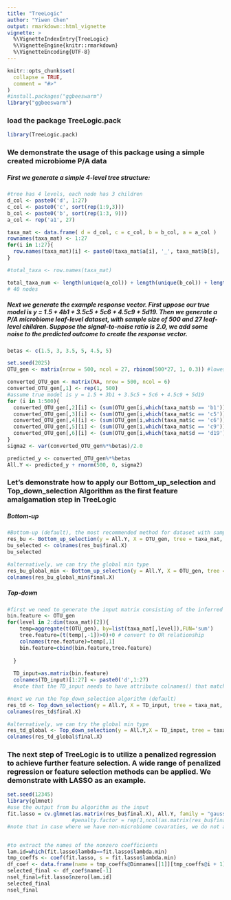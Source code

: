 ```yaml
---
title: "TreeLogic"
author: "Yiwen Chen"
output: rmarkdown::html_vignette
vignette: >
  %\VignetteIndexEntry{TreeLogic}
  %\VignetteEngine{knitr::rmarkdown}
  %\VignetteEncoding{UTF-8}
---
```


```r
knitr::opts_chunk$set(
  collapse = TRUE,
  comment = "#>"
)
#install.packages("ggbeeswarm")
library("ggbeeswarm")
```


### load the package TreeLogic.pack

```r
library(TreeLogic.pack)
```


### We demonstrate the usage of this package using a simple created microbiome P/A data

##### First we generate a simple 4-level tree structure:

```r
#tree has 4 levels, each node has 3 children
d_col <- paste0('d', 1:27)
c_col <- paste0('c', sort(rep(1:9,3)))
b_col <- paste0('b', sort(rep(1:3, 9)))
a_col <- rep('a1', 27)

taxa_mat <- data.frame( d = d_col, c = c_col, b = b_col, a = a_col )
rownames(taxa_mat) <- 1:27
for(i in 1:27){
  row.names(taxa_mat)[i] <- paste0(taxa_mat$a[i], '_', taxa_mat$b[i], '_', taxa_mat$c[i],'_', taxa_mat$d[i])
}

#total_taxa <- row.names(taxa_mat)

total_taxa_num <- length(unique(a_col)) + length(unique(b_col)) + length(unique(c_col)) + length(unique(d_col))
# 40 nodes
```

##### Next we generate the example response vector. First uppose our true model is y = 1.5 + 4b1 + 3.5c5 + 5c6 + 4.5c9 + 5d19. Then we generate a P/A microbiome leaf-level dataset, with sample size of 500 and 27 leaf-level children. Suppose the signal-to-noise ratio is 2.0, we add some noise to the predicted outcome to create the response vector.

```r
betas <- c(1.5, 3, 3.5, 5, 4.5, 5)

set.seed(2025)
OTU_gen <- matrix(nrow = 500, ncol = 27, rbinom(500*27, 1, 0.3)) #lowest level 27 nodes

converted_OTU_gen <- matrix(NA, nrow = 500, ncol = 6)
converted_OTU_gen[,1] <- rep(1, 500)
#assume true model is y = 1.5 + 3b1 + 3.5c5 + 5c6 + 4.5c9 + 5d19
for (i in 1:500){
  converted_OTU_gen[,2][i] <- (sum(OTU_gen[i,which(taxa_mat$b == 'b1')])>0)
  converted_OTU_gen[,3][i] <- (sum(OTU_gen[i,which(taxa_mat$c == 'c5')])>0)
  converted_OTU_gen[,4][i] <- (sum(OTU_gen[i,which(taxa_mat$c == 'c6')])>0)
  converted_OTU_gen[,5][i] <- (sum(OTU_gen[i,which(taxa_mat$c == 'c9')])>0)
  converted_OTU_gen[,6][i] <- (sum(OTU_gen[i,which(taxa_mat$d == 'd19')])>0)
}
sigma2 <- var(converted_OTU_gen%*%betas)/2.0

predicted_y <- converted_OTU_gen%*%betas
All.Y <- predicted_y + rnorm(500, 0, sigma2)
```

### Let's demonstrate how to apply our Bottom_up_selection and Top_down_selection Algorithm as the first feature amalgamation step in TreeLogic


##### Bottom-up

```r
#Bottom-up (default), the most recommended method for dataset with sample size > #leaf-level features
res_bu <- Bottom_up_selection(y = All.Y, X = OTU_gen, tree = taxa_mat, type = 'default')
bu_selected <- colnames(res_bu$final.X)
bu_selected
```
```r
#alternatively, we can try the global min type
res_bu_global_min <- Bottom_up_selection(y = All.Y, X = OTU_gen, tree = taxa_mat, type = 'global min')
colnames(res_bu_global_min$final.X)

```


##### Top-down

```r
#first we need to generate the input matrix consisting of the inferred P/A status for all nodes in the tree from the leaf-level P/A matrix
bin.feature <- OTU_gen
for(level in 2:dim(taxa_mat)[2]){
    temp=aggregate(t(OTU_gen), by=list(taxa_mat[,level]),FUN='sum') 
    tree.feature=(t(temp[,-1])>0)+0 # convert to OR relationship 
    colnames(tree.feature)=temp[,1]
    bin.feature=cbind(bin.feature,tree.feature)
    
  }
 
  TD_input=as.matrix(bin.feature)
  colnames(TD_input)[1:27] <- paste0('d',1:27)
  #note that the TD_input needs to have attribute colnames() that match with taxa names
```

```r
#next we run the Top_down_selection algorithm (default)
res_td <- Top_down_selection(y = All.Y, X = TD_input, tree = taxa_mat, type = 'default')
colnames(res_td$final.X)
```

```r
#alternatively, we can try the global min type
res_td_global <- Top_down_selection(y = All.Y,X = TD_input, tree = taxa_mat, type = 'global min')
colnames(res_td_global$final.X)
```


### The next step of TreeLogic is to utilize a penalized regression to achieve further feature selection. A wide range of penalized regression or feature selection methods can be applied. We demonstrate with LASSO as an example.

```r
set.seed(12345)
library(glmnet)
#use the output from bu algorithm as the input
fit.lasso = cv.glmnet(as.matrix(res_bu$final.X), All.Y, family = "gaussian", nfolds = 10, alpha = 1)
                     #penalty.factor = rep(1,ncol(as.matrix(res_bu$final.X)))) 
#note that in case where we have non-microbiome covaraties, we do not apply penalty factor on these covariates


#to extract the names of the nonzero coefficients
lam.id=which(fit.lasso$lambda==fit.lasso$lambda.min)
tmp_coeffs <- coef(fit.lasso, s = fit.lasso$lambda.min)
df_coef <- data.frame(name = tmp_coeffs@Dimnames[[1]][tmp_coeffs@i + 1], coefficient = tmp_coeffs@x)
selected_final <- df_coef$name[-1]
nsel_final=fit.lasso$nzero[lam.id]
selected_final
nsel_final
```

